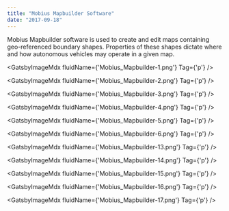 ```yaml
---
title: "Mobius Mapbuilder Software"
date: "2017-09-18"
---
```



Mobius Mapbuilder software is used to create and edit maps containing geo-referenced boundary shapes. Properties of these shapes dictate where and how autonomous vehicles may operate in a given map.

<GatsbyImageMdx fluidName={'Mobius_Mapbuilder-1.png'} Tag={'p'} />

<GatsbyImageMdx fluidName={'Mobius_Mapbuilder-2.png'} Tag={'p'} />

<GatsbyImageMdx fluidName={'Mobius_Mapbuilder-3.png'} Tag={'p'} />

<GatsbyImageMdx fluidName={'Mobius_Mapbuilder-4.png'} Tag={'p'} />

<GatsbyImageMdx fluidName={'Mobius_Mapbuilder-5.png'} Tag={'p'} />

<GatsbyImageMdx fluidName={'Mobius_Mapbuilder-6.png'} Tag={'p'} />

<GatsbyImageMdx fluidName={'Mobius_Mapbuilder-13.png'} Tag={'p'} />

<GatsbyImageMdx fluidName={'Mobius_Mapbuilder-14.png'} Tag={'p'} />

<GatsbyImageMdx fluidName={'Mobius_Mapbuilder-15.png'} Tag={'p'} />

<GatsbyImageMdx fluidName={'Mobius_Mapbuilder-16.png'} Tag={'p'} />

<GatsbyImageMdx fluidName={'Mobius_Mapbuilder-17.png'} Tag={'p'} />

